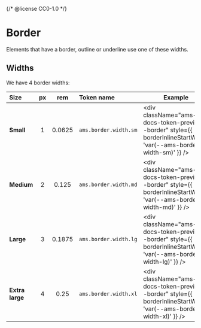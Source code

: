 {/* @license CC0-1.0 */}


<Meta title="Foundation/Design Tokens/Border" />

# Border

Elements that have a border, outline or underline use one of these widths.

## Widths

We have 4 border widths:

| Size            | px  |  rem   | Token name            | Example                                                                                                             |
| :-------------- | :-: | :----: | :-------------------- | ------------------------------------------------------------------------------------------------------------------- |
| **Small**       |  1  | 0.0625 | `ams.border.width.sm` | <div className="ams-docs-token-preview--border" style={{ borderInlineStartWidth: 'var(--ams-border-width-sm)' }} /> |
| **Medium**      |  2  | 0.125  | `ams.border.width.md` | <div className="ams-docs-token-preview--border" style={{ borderInlineStartWidth: 'var(--ams-border-width-md)' }} /> |
| **Large**       |  3  | 0.1875 | `ams.border.width.lg` | <div className="ams-docs-token-preview--border" style={{ borderInlineStartWidth: 'var(--ams-border-width-lg)' }} /> |
| **Extra large** |  4  |  0.25  | `ams.border.width.xl` | <div className="ams-docs-token-preview--border" style={{ borderInlineStartWidth: 'var(--ams-border-width-xl)' }} /> |
